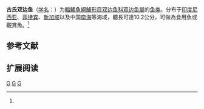 {{Speciesbox 
| taxon = Ambassis kopsi
| status = NE
| status_system = IUCN3.1
| authority = Bleeker, 1858<ref name='id7028'>{{cite web| url =http://www.bioinfo.cn/db05/BjdwSpecies.php?action=view&id=7028| title =古氏双边鱼| work =中国动物物种编目数据库| publisher =中国科学院微生物研究所| author =中国科学院动物研究所| accessdate =2009-04-16| deadurl =yes| archiveurl =https://web.archive.org/web/20160305074913/http://www.bioinfo.cn/db05/BjdwSpecies.php?action=view&id=7028| archivedate =2016-03-05}}</ref>
| synonyms = *''Ambassis kopsi''<br /><small>Bleeker, 1858</small>  
*''Chanda kopsii''<br /><small>Bleeker, 1858</small> ''
}}

'''古氏双边鱼'''（[[学名|学名]]：{{lang|la|''Ambassis kopsi''}}）为[[輻鰭魚綱|輻鰭魚綱]][[鱸形目|鱸形目]][[双边鱼科|双边鱼科]][[双边鱼屬|双边鱼屬]]的[[鱼类|鱼类]]。分布于[[印度尼西亚|印度尼西亚]]、[[菲律宾|菲律宾]]、[[新加坡|新加坡]]以及中国[[南海|南海]]等海域，體長可達10.2公分，可做為食用魚或觀賞魚。<ref name='id7028'/>

== 参考文献 ==
{{reflist}}

== 扩展阅读 ==
{{refbegin}}
{{wikispecies-inline|Ambassis kopsi|古氏双边鱼}}
{{refend}}
{{Taxonbar|from=Q2018420}}

[[Category:食用魚|G]]
[[Category:觀賞魚|G]]
[[Category:双边鱼屬|G]]